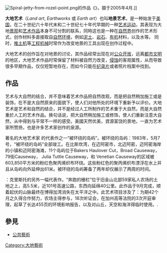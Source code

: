 {{unreferenced|time=2011-06-05T03:23:47+00:00}}
[[Image:Spiral-jetty-from-rozel-point.png|thumb]]的作品《{{link-en|螺旋形防波堤|Spiral Jetty}}》，摄于2005年4月.]]

'''大地艺术'''（''Land art'', ''Earthworks'' 或 ''Earth art''）也叫'''地景艺术'''，是一种始发于[[美国|美国]]，在二十世纪六十年代末和二十世纪七十年代早期的一种[[艺术运动|艺术运动]]，其表现为大地[[景观|景观]]和[[艺术|艺术]][[作品|作品]]本身不可分割的联系，同時这也是一种在[[自然界|自然界]]创作的艺术形式，创作材料多直接取自[[自然环境|自然环境]]，例如[[泥土|泥土]]、[[岩石|岩石]]、[[有机化合物|有机]]材料，以及水等。 同时，[[推土机|推土机]]等[[工程作业车辆|工程机械]]时常作为改变地景的工具出现在创作过程中。

大地艺术的创作旨在对地景的讨论，其作品经常出现在对[[公众开放|公众开放]]，远离[[都市文明|都市文明]]的地区，大地艺术作品时常保留了材料被自然力改变，[[侵蚀|侵蚀]]的客观属性，从而导致很多早期作品，仅仅短暂地存在，而如今只能在[[纪录片|纪录片]]或者照片档案中找到。

== 作品 ==
艺术与大自然的结合，并不意味着艺术作品把自然改观，而是把自然稍加施工或是装饰，在不是大自然原来的面貌下，使人们对他所处的环境下重新予以评价。大地艺术是艺术和自然的结合，并不是经过人工所制作的艺术重于大自然，而是大自然重於人工的艺术作品。换句话说，把大自然稍加施工或修饰，使人们重新注意大自然，从中得到与平常不一样的感受。美國天然优美，資源富饶的景地，一直为艺术家所赞扬，也是许多艺术家创作的泉源。

著名的大地艺术家{{link-en|克里斯托|Christo and Jeanne-Claude}} 的代表作之一“被环绕的岛屿”。被环绕的岛屿：1983年，5月7号，“被环绕的岛屿”全部竣工。在比斯坎湾，在迈阿密市，北迈阿密，迈阿密海岸的小镇和迈阿密海滩，11个岛屿位于Bakers Haulover Cut，Broad Causeway，79街Causeway， Julia Tuttle Causeway，和 Venetian Causeway的区域被603,850平方米的粉红色聚丙烯织布环绕。这些粉红色的聚丙烯织布漂浮在水上并且从岛屿向外延伸出61米。被环绕的岛屿筹备了两年却仅展示了两周的时间。

{{link-en|奔跑的栅栏|Running Fence}}：克里斯托的另外一幅代表作。“奔跑的栅栏”位于旧金山北部59家私人农场的土地之上，高5.5米，近101号高速公路，东西向延绵40公里。此作品于9月完成，顺着起伏的山脉最终在博得加湾消失在太平洋之中。此艺术项目涉及了：为期42个月之久得合作努力，农场主得参与，18次听证会，在加州高等法院的3次开庭审理，起草了长达455页的环境影响报告，以及对山丘，天空和海洋得临时使用。.

==參見==
* [[公共藝術|公共藝術]]

{{西方藝術運動}}

[[Category:大地藝術|Category:大地藝術]]